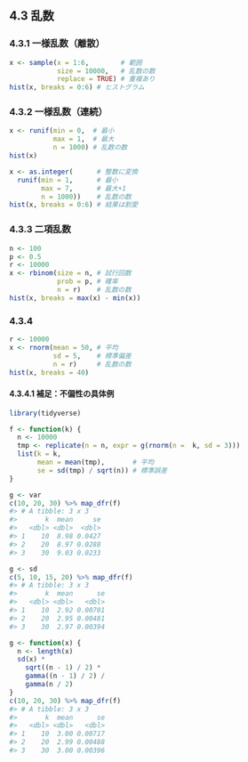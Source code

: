 ## 4.3 乱数

### 4.3.1 一様乱数（離散）

```r
x <- sample(x = 1:6,        # 範囲
            size = 10000,   # 乱数の数
            replace = TRUE) # 重複あり
hist(x, breaks = 0:6) # ヒストグラム
```

### 4.3.2 一様乱数（連続）

```r
x <- runif(min = 0,  # 最小
           max = 1,  # 最大
           n = 1000) # 乱数の数
hist(x)
```

```r
x <- as.integer(      # 整数に変換
  runif(min = 1,      # 最小
        max = 7,      # 最大+1
        n = 1000))    # 乱数の数
hist(x, breaks = 0:6) # 結果は割愛
```

### 4.3.3 二項乱数

```r
n <- 100
p <- 0.5
r <- 10000
x <- rbinom(size = n, # 試行回数
            prob = p, # 確率
            n = r)    # 乱数の数
hist(x, breaks = max(x) - min(x))
```

### 4.3.4 

```r
r <- 10000
x <- rnorm(mean = 50, # 平均
           sd = 5,    # 標準偏差
           n = r)     # 乱数の数
hist(x, breaks = 40)
```

#### 4.3.4.1 補足：不偏性の具体例

```r
library(tidyverse)

f <- function(k) {
  n <- 10000
  tmp <- replicate(n = n, expr = g(rnorm(n =  k, sd = 3)))
  list(k = k,
       mean = mean(tmp),       # 平均
       se = sd(tmp) / sqrt(n)) # 標準誤差
}
```

```r
g <- var
c(10, 20, 30) %>% map_dfr(f)
#> # A tibble: 3 x 3
#>       k  mean     se
#>   <dbl> <dbl>  <dbl>
#> 1    10  8.98 0.0427
#> 2    20  8.97 0.0288
#> 3    30  9.03 0.0233
```

```r
g <- sd
c(5, 10, 15, 20) %>% map_dfr(f)
#> # A tibble: 3 x 3
#>       k  mean      se
#>   <dbl> <dbl>   <dbl>
#> 1    10  2.92 0.00701
#> 2    20  2.95 0.00481
#> 3    30  2.97 0.00394
```

```r
g <- function(x) {
  n <- length(x)
  sd(x) *
    sqrt((n - 1) / 2) *
    gamma((n - 1) / 2) /
    gamma(n / 2)
}
c(10, 20, 30) %>% map_dfr(f)
#> # A tibble: 3 x 3
#>       k  mean      se
#>   <dbl> <dbl>   <dbl>
#> 1    10  3.00 0.00717
#> 2    20  2.99 0.00488
#> 3    30  3.00 0.00396
```

